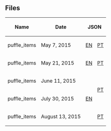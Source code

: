 
==Files==
{| class="wikitable" style="margin: auto;"
!Name!!Date!!colspan=6|JSON!!colspan=6|JSONP
|-
|puffle_items||May 7, 2015||[[Media:GameConfigsEN2015May06puffle_items.json|EN]]||[[Media:GameConfigsPT2015May13puffle_items.json|PT]]||[[Media:GameConfigsFR2015May13puffle_items.json|FR]]||[[Media:GameConfigsES2015May13puffle_items.json|ES]]||[[Media:GameConfigsDE2015May13puffle_items.json|DE]]||[[Media:GameConfigsRU2015May13puffle_items.json|RU]]||[[Media:GameConfigsEN2015May06puffle_items.jsonp|EN]]||[[Media:GameConfigsPT2015May06puffle_items.jsonp|PT]]||[[Media:GameConfigsFR2015May06puffle_items.jsonp|FR]]||[[Media:GameConfigsES2015May06puffle_items.jsonp|ES]]||[[Media:GameConfigsDE2015May06puffle_items.jsonp|DE]]||[[Media:GameConfigsRU2015May06puffle_items.jsonp|RU]]
|-
|puffle_items||May 21, 2015||[[Media:GameConfigsEN2015May20puffle_items.json|EN]]||[[Media:GameConfigsPT2015May20puffle_items.json|PT]]||[[Media:GameConfigsFR2015May20puffle_items.json|FR]]||[[Media:GameConfigsES2015May20puffle_items.json|ES]]||[[Media:GameConfigsDE2015May20puffle_items.json|DE]]||[[Media:GameConfigsRU2015May20puffle_items.json|RU]]||[[Media:GameConfigsEN2015May20puffle_items.jsonp|EN]]||[[Media:GameConfigsPT2015May20puffle_items.jsonp|PT]]||[[Media:GameConfigsFR2015May20puffle_items.jsonp|FR]]||[[Media:GameConfigsES2015May20puffle_items.jsonp|ES]]||[[Media:GameConfigsDE2015May20puffle_items.jsonp|DE]]||[[Media:GameConfigsRU2015May20puffle_items.jsonp|RU]]
|-
|puffle_items||June 11, 2015||rowspan=3|[[Media:GameConfigsEN2015May06puffle_items.json|EN]]||rowspan=2|[[Media:GameConfigsPT2015May13puffle_items.json|PT]]||[[Media:GameConfigsFR2015May13puffle_items.json|FR]]||[[Media:GameConfigsES2015May13puffle_items.json|ES]]||[[Media:GameConfigsDE2015May13puffle_items.json|DE]]||rowspan=3|[[Media:GameConfigsRU2015May13puffle_items.json|RU]]||rowspan=3|[[Media:GameConfigsEN2015May06puffle_items.jsonp|EN]]||rowspan=2|[[Media:GameConfigsPT2015May06puffle_items.jsonp|PT]]||[[Media:GameConfigsFR2015May06puffle_items.jsonp|FR]]||[[Media:GameConfigsES2015May06puffle_items.jsonp|ES]]||[[Media:GameConfigsDE2015May06puffle_items.jsonp|DE]]||rowspan=3|[[Media:GameConfigsRU2015May06puffle_items.jsonp|RU]]
|-
|puffle_items||July 30, 2015||rowspan=2|[[Media:GameConfigsFR2015Aug02puffle_items.json|FR]]||rowspan=2|[[Media:GameConfigsES2015Aug02puffle_items.json|ES]]||rowspan=2|[[Media:GameConfigsDE2015Aug02puffle_items.json|DE]]||rowspan=2|[[Media:GameConfigsFR2015Aug02puffle_items.jsonp|FR]]||rowspan=2|[[Media:GameConfigsES2015Aug02puffle_items.jsonp|ES]]||rowspan=2|[[Media:GameConfigsDE2015Aug02puffle_items.jsonp|DE]]
|-
|puffle_items||August 13, 2015||[[Media:GameConfigsPT2015Aug13puffle_items.json|PT]]||[[Media:GameConfigsPT2015Aug13puffle_items.jsonp|PT]]
|}